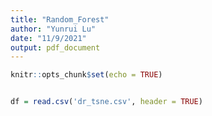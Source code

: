 ```yaml
---
title: "Random_Forest"
author: "Yunrui Lu"
date: "11/9/2021"
output: pdf_document
---
```


```r
knitr::opts_chunk$set(echo = TRUE)
```

\section{RANDOM_FOREST}

\subsection{PCA}

```r

```

\subsection{TSNE}

```r
df = read.csv('dr_tsne.csv', header = TRUE)
```

\subsection{UMAP}

```r

```


